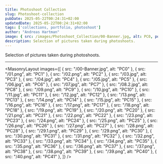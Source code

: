 ```yaml
---
title: Photoshoot Collection
slug: Photoshoot-collection
pubDate: 2025-05-22T00:24:31+02:00
updatedDate: 2025-05-22T00:24:31+02:00
tags: ['collections, portfolio, photoshoot']
author: "Andreas Hartman"
image: { src: /images/Photoshoot_Collection/00-Banner.jpg, alt: PC0, positionx: 30%, positiony: 20%}
description: Selection of pictures taken during photoshoots.
---
```


Selection of pictures taken during photoshoots.


---

<MasonryLayout images={[
    { src: "/00-Banner.jpg", alt: "PC0" },
    { src: "/01.png", alt: "PC1" },
    { src: "/02.png", alt: "PC2" },
    { src: "/03.jpg", alt: "PC3" },
    { src: "/04.jpg", alt: "PC4" },
    { src: "/05.jpg", alt: "PC5" },
    { src: "/06.jpg", alt: "PC6" },
    { src: "/07.jpg", alt: "PC7" },
    { src: "/08.2.jpg", alt: "PC8" },
    { src: "/09.png", alt: "PC9" },
    { src: "/10.jpg", alt: "PC10" },
    { src: "/11.jpg", alt: "PC11" },
    { src: "/12.jpg", alt: "PC12" },
    { src: "/13.png", alt: "PC13" },
    { src: "/14.png", alt: "PC14" },
    { src: "/15.jpg", alt: "PC15" },
    { src: "/16.png", alt: "PC16" },
    { src: "/17.png", alt: "PC17" },
    { src: "/18.png", alt: "PC18" },
    { src: "/19.png", alt: "PC19" },
    { src: "/20.png", alt: "PC20" },
    { src: "/21.png", alt: "PC21" },
    { src: "/22.png", alt: "PC22" },
    { src: "/23.png", alt: "PC23" },
    { src: "/24.png", alt: "PC24" },
    { src: "/25.png", alt: "PC25" },
    { src: "/26.png", alt: "PC26" },
    { src: "/27.png", alt: "PC27" },
    { src: "/28.png", alt: "PC28" },
    { src: "/29.1.png", alt: "PC29" },
    { src: "/29.png", alt: "PC30" },
    { src: "/30.png", alt: "PC31" },
    { src: "/31.png", alt: "PC32" },
    { src: "/32.png", alt: "PC33" },
    { src: "/33.png", alt: "PC34" },
    { src: "/34.png", alt: "PC35" },
    { src: "/35.png", alt: "PC36" },
    { src: "/36.png", alt: "PC37" },
    { src: "/37.png", alt: "PC38" },
    { src: "/38.png", alt: "PC39" },
    { src: "/39.png", alt: "PC40" },
    { src: "/40.png", alt: "PC41" },
]} />